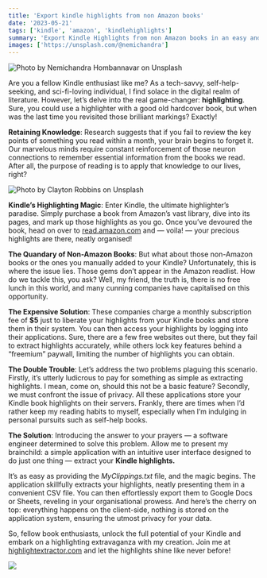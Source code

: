 ```yaml
---
title: 'Export kindle highlights from non Amazon books'
date: '2023-05-21'
tags: ['kindle', 'amazon', 'kindlehighlights']
summary: 'Export Kindle Highlights from non Amazon books in an easy and effective way'
images: ['https://unsplash.com/@nemichandra']
---
```


![Photo by [Nemichandra Hombannavar](https://unsplash.com/@nemichandra?utm_source=medium&utm_medium=referral) on [Unsplash](https://unsplash.com?utm_source=medium&utm_medium=referral)](https://cdn-images-1.medium.com/max/10368/0*9c3TkPL_E8HQFTnW)

Are you a fellow Kindle enthusiast like me? As a tech-savvy, self-help-seeking, and sci-fi-loving individual, I find solace in the digital realm of literature. However, let’s delve into the real game-changer: **highlighting**. Sure, you could use a highlighter with a good old hardcover book, but when was the last time you revisited those brilliant markings? Exactly!

**Retaining Knowledge**: Research suggests that if you fail to review the key points of something you read within a month, your brain begins to forget it. Our marvelous minds require constant reinforcement of those neuron connections to remember essential information from the books we read. After all, the purpose of reading is to apply that knowledge to our lives, right?

![Photo by [Clayton Robbins](https://unsplash.com/@claytonrobbins?utm_source=medium&utm_medium=referral) on [Unsplash](https://unsplash.com?utm_source=medium&utm_medium=referral)](https://cdn-images-1.medium.com/max/12000/0*8wLiby2jA3qCgoeD)

**Kindle’s Highlighting Magic**: Enter Kindle, the ultimate highlighter’s paradise. Simply purchase a book from Amazon’s vast library, dive into its pages, and mark up those highlights as you go. Once you’ve devoured the book, head on over to [read.amazon.com](https://read.amazon.com/) and — voila! — your precious highlights are there, neatly organised!

**The Quandary of Non-Amazon Books**: But what about those non-Amazon books or the ones you manually added to your Kindle? Unfortunately, this is where the issue lies. Those gems don’t appear in the Amazon readlist. How do we tackle this, you ask? Well, my friend, the truth is, there is no free lunch in this world, and many cunning companies have capitalised on this opportunity.

**The Expensive Solution**: These companies charge a monthly subscription fee of **$5** just to liberate your highlights from your Kindle books and store them in their system. You can then access your highlights by logging into their applications. Sure, there are a few free websites out there, but they fail to extract highlights accurately, while others lock key features behind a “freemium” paywall, limiting the number of highlights you can obtain.

**The Double Trouble**: Let’s address the two problems plaguing this scenario. Firstly, it’s utterly ludicrous to pay for something as simple as extracting highlights. I mean, come on, should this not be a basic feature? Secondly, we must confront the issue of privacy. All these applications store your Kindle book highlights on their servers. Frankly, there are times when I’d rather keep my reading habits to myself, especially when I’m indulging in personal pursuits such as self-help books.

**The Solution**: Introducing the answer to your prayers — a software engineer determined to solve this problem. Allow me to present my brainchild: a simple application with an intuitive user interface designed to do just one thing — extract your **Kindle highlights.**

It’s as easy as providing the _MyClippings.txt_ file, and the magic begins. The application skillfully extracts your highlights, neatly presenting them in a convenient CSV file. You can then effortlessly export them to Google Docs or Sheets, reveling in your organisational prowess. And here’s the cherry on top: everything happens on the client-side, nothing is stored on the application system, ensuring the utmost privacy for your data.

So, fellow book enthusiasts, unlock the full potential of your Kindle and embark on a highlighting extravaganza with my creation. Join me at [highlightextractor.com](https://www.highlightextractor.com/) and let the highlights shine like never before!

![](https://cdn-images-1.medium.com/max/2000/1*RHHt25op0359OrAtxfcb6A.png)
